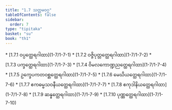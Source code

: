 ```yaml
---
title: "1.7 သတ္တမဝဂ္ဂ"
tableOfContents: false
sidebar:
  order: 7
type: "tipitaka"
basket: "su"
book: "th1"
---
```



<DynamicBreadcrumb />



<TableOfContents book="th1" section="1.7">
* [1.7.1 ဝပ္ပတ္ထေရဂါထာ](1-7/1-7-1)
* [1.7.2 ဝဇ္ဇိပုတ္တတ္ထေရဂါထာ](1-7/1-7-2)
* [1.7.3 ပက္ခတ္ထေရဂါထာ](1-7/1-7-3)
* [1.7.4 ဝိမလကောဏ္ဍညတ္ထေရဂါထာ](1-7/1-7-4)
* [1.7.5 ဥက္ခေပကတဝစ္ဆတ္ထေရဂါထာ](1-7/1-7-5)
* [1.7.6 မေဃိယတ္ထေရဂါထာ](1-7/1-7-6)
* [1.7.7 ဧကဓမ္မသဝနီယတ္ထေရဂါထာ](1-7/1-7-7)
* [1.7.8 ဧကုဒါနိယတ္ထေရဂါထာ](1-7/1-7-8)
* [1.7.9 ဆန္နတ္ထေရဂါထာ](1-7/1-7-9)
* [1.7.10 ပုဏ္ဏတ္ထေရဂါထာ](1-7/1-7-10)
</TableOfContents>